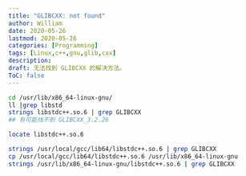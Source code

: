 ```yaml
---
title: "GLIBCXX: not found"
author: William
date: 2020-05-26
lastmod: 2020-05-26
categories: [Programming]
tags: [Linux,c++,gnu,glib,cxx]
description: 
draft: 无法找到 GLIBCXX 的解决方法。
ToC: false
---
```




```bash
cd /usr/lib/x86_64-linux-gnu/
ll |grep libstd
strings libstdc++.so.6 | grep GLIBCXX
## 有可能找不到 GLIBCXX_3.2.26

locate libstdc++.so.6

strings /usr/local/gcc/lib64/libstdc++.so.6 | grep GLIBCXX
cp /usr/local/gcc/lib64/libstdc++.so.6 /usr/lib/x86_64-linux-gnu
strings /usr/lib/x86_64-linux-gnu/libstdc++.so.6 | grep GLIBCXX
```



